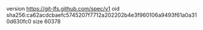 version https://git-lfs.github.com/spec/v1
oid sha256:ca62acdcbaefc5745207f7712a202202b4e3f960106a9493f61a0a310d630fc0
size 60378
